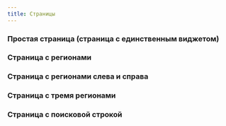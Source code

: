 ---
title: Страницы
---


### Простая страница (страница с единственным виджетом)
<Sandbox projectId="uxcomponents_pages_simple_page" showHeader />

### Страница с регионами
<Sandbox projectId="uxcomponents_pages_simple_regions" showHeader />

### Страница с регионами слева и справа
<Sandbox projectId="uxcomponents_pages_left_right_regions" showHeader />

### Страница с тремя регионами
<Sandbox projectId="uxcomponents_pages_three_regions" showHeader />

### Страница с поисковой строкой
<Sandbox projectId="uxcomponents_pages_search" showHeader />
